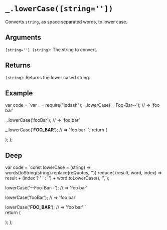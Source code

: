 # `_.lowerCase([string=''])`

Converts `string`, as space separated words, to lower case.

## Arguments

`[string=''] (string)`: The string to convert.

## Returns

`(string)`: Returns the lower cased string.

## Example


  var code = `var _ = require("lodash");
_.lowerCase('--Foo-Bar--');
// => 'foo bar'
 
_.lowerCase('fooBar');
// => 'foo bar'
 
_.lowerCase('__FOO_BAR__');
// => 'foo bar'
`;
  return (
    <div>
      <Embed source={code} />
    </div>
  );
};

<Demo />

## Deep

var code =  `const lowerCase = (string) =>
    words(toString(string).replace(reQuotes, '')).reduce(
        (result, word, index) => result + (index ? ' ' : '') + word.toLowerCase(),
        '',
    );

lowerCase('--Foo-Bar--');
// => 'foo bar'
 
lowerCase('fooBar');
// => 'foo bar'
 
lowerCase('__FOO_BAR__');
// => 'foo bar'
`   
  return (
    <div>
      <Embed source={code} />
    </div>
  );
};

<DeepDemo/>


